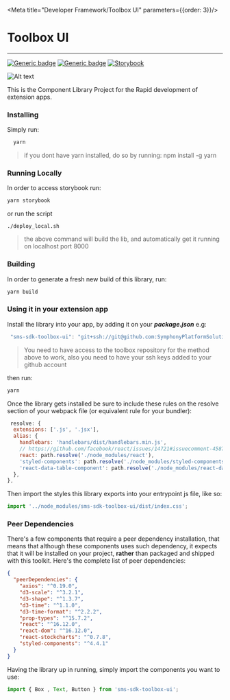 
<Meta title="Developer Framework/Toolbox UI" parameters={{order: 3}}/>

# Toolbox UI
---

[![Generic badge](https://img.shields.io/badge/StyledComponents-4.4.1-blue.svg)](https://styled-components.com/docs)
[![Generic badge](https://img.shields.io/badge/React-16.12.0-blue.svg)](https://pt-br.reactjs.org/blog/2017/09/26/react-v16.0.html)
[![Storybook](https://cdn.jsdelivr.net/gh/storybookjs/brand@master/badge/badge-storybook.svg)](https://github.com/storybookjs/storybook)

![Alt text](/readme/storybook.gif?raw=true "Storybook")


This is the Component Library Project for the Rapid development of extension apps.

### Installing

Simply run:
```jsx
  yarn
```
> if you dont have yarn installed, do so by running: npm install -g yarn


### Running Locally
In order to access storybook run:
```jsx harmony
yarn storybook
```
or run the script
```shell script
./deploy_local.sh
```
> the above command will build the lib, and automatically get it running on localhost port 8000

### Building
In order to generate a fresh new build of this library, run:
```jsx harmony
yarn build
```

### Using it in your extension app

Install the library into your app, by adding it on your <strong><i>package.json</i></strong> e.g:

```jsx
 "sms-sdk-toolbox-ui": "git+ssh://git@github.com:SymphonyPlatformSolutions/sms-sdk-toolbox-ui.git#stage",
```
> You need to have access to the toolbox repository for the method above to work, also you need to have
>your ssh keys added to your github account

then run:
```jsx
yarn
```
Once the library gets installed be sure to include these rules on the resolve section of your
webpack file (or equivalent rule for your bundler):

```jsx harmony
 resolve: {
  extensions: ['.js', '.jsx'],
  alias: {
    handlebars: 'handlebars/dist/handlebars.min.js',
    // https://github.com/facebook/react/issues/14721#issuecomment-458757426
    react: path.resolve('./node_modules/react'),
    'styled-components': path.resolve('./node_modules/styled-components'),
    'react-data-table-component': path.resolve('./node_modules/react-data-table-component'),
  },
},
```

Then import the styles this library exports into your entrypoint js file, like so:

```jsx harmony
import '../node_modules/sms-sdk-toolbox-ui/dist/index.css';
```

### Peer Dependencies

There's a few components that require a peer dependency installation, that means that
although these components uses such dependency, it expects that it will be installed on your
project, **rather** than packaged and shipped with this toolkit. Here's the complete list of
peer dependencies:

```json
{
  "peerDependencies": {
    "axios": "^0.19.0",
    "d3-scale": "^3.2.1",
    "d3-shape": "^1.3.7",
    "d3-time": "^1.1.0",
    "d3-time-format": "^2.2.2",
    "prop-types": "^15.7.2",
    "react": "^16.12.0",
    "react-dom": "^16.12.0",
    "react-stockcharts": "^0.7.8",
    "styled-components": "^4.4.1"
  }
}
```


Having the library up in running, simply import the components you want to use:

```jsx harmony
import { Box , Text, Button } from 'sms-sdk-toolbox-ui';
```


